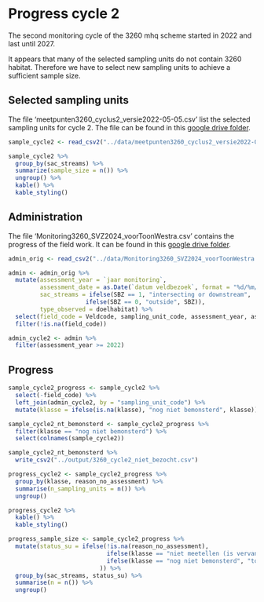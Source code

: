 # Progress cycle 2

The second monitoring cycle of the 3260 mhq scheme started in 2022 and last until 2027.

It appears that many of the selected sampling units do not contain 3260 habitat. Therefore we have to select new sampling units to achieve a sufficient sample size.

## Selected sampling units

The file 'meetpunten3260_cyclus2_versie2022-05-05.csv' list the selected sampling units for cycle 2.
The file can be found in this [google drive folder](https://drive.google.com/drive/folders/1UNKCLEgiYq2r6EkfWXMkppSDraPcqfAU).

```r
sample_cycle2 <- read_csv2("../data/meetpunten3260_cyclus2_versie2022-05-05.csv")
```
```r
sample_cycle2 %>%
  group_by(sac_streams) %>%
  summarize(sample_size = n()) %>%
  ungroup() %>%
  kable() %>%
  kable_styling()
```



## Administration

The file 'Monitoring3260_SVZ2024_voorToonWestra.csv' contains the progress of the field work.
It can be found in this [google drive folder](https://drive.google.com/drive/folders/1DHLwdrp7i_rIwIfrj3-Tm_yXhvdm19D4).

```r
admin_orig <- read_csv2("../data/Monitoring3260_SVZ2024_voorToonWestra.csv")

admin <- admin_orig %>%
  mutate(assessment_year = `jaar monitoring`,
         assessment_date = as.Date(`datum veldbezoek`, format = "%d/%m/%Y"),
         sac_streams = ifelse(SBZ == 1, "intersecting or downstream",
                      ifelse(SBZ == 0, "outside", SBZ)),
         type_observed = doelhabitat) %>%
  select(field_code = Veldcode, sampling_unit_code, assessment_year, assessment_date, type_observed, klasse, reason_no_assessment = `reden geen bemonstering/ongeschikt`, x_assessment = x, y_assessment = y, position_change = `locatie SO of SA verschoven (xy aangepast tov origineel aangereikt meetpunt, volgens protocol)`) %>%
  filter(!is.na(field_code))

admin_cycle2 <- admin %>%
  filter(assessment_year >= 2022)


```

## Progress

```r
sample_cycle2_progress <- sample_cycle2 %>%
  select(-field_code) %>%
  left_join(admin_cycle2, by = "sampling_unit_code") %>%
  mutate(klasse = ifelse(is.na(klasse), "nog niet bemonsterd", klasse))

sample_cycle2_nt_bemonsterd <- sample_cycle2_progress %>%
  filter(klasse == "nog niet bemonsterd") %>%
  select(colnames(sample_cycle2))

sample_cycle2_nt_bemonsterd %>%
  write_csv2("../output/3260_cycle2_niet_bezocht.csv")
```

```r
progress_cycle2 <- sample_cycle2_progress %>%
  group_by(klasse, reason_no_assessment) %>%
  summarise(n_sampling_units = n()) %>%
  ungroup() 

progress_cycle2 %>%
  kable() %>%
  kable_styling()
```

```r
progress_sample_size <- sample_cycle2_progress %>%
  mutate(status_su = ifelse(!is.na(reason_no_assessment), 
                            ifelse(klasse == "niet meetellen (is vervangen)", "replaced", "not_measured"),
                            ifelse(klasse == "nog niet bemonsterd", "to_do", "measured")
                          )) %>%
  group_by(sac_streams, status_su) %>%
  summarise(n = n()) %>%
  ungroup()

```

